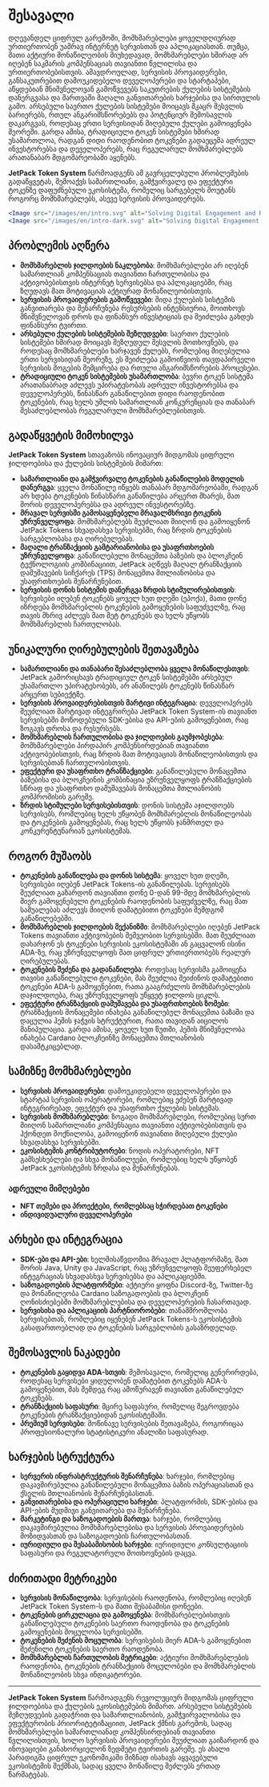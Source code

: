 
# შესავალი

დღევანდელ ციფრულ გარემოში, მომხმარებლები ყოველდღიურად ურთიერთობენ უამრავ ინტერნეტ სერვისთან და აპლიკაციასთან. თუმცა, მათი აქტიური მონაწილეობის მიუხედავად, მომხმარებლები ხშირად არ იღებენ საკმარის კომპენსაციას თავიანთი წვლილისა და ურთიერთობებისთვის. ამავდროულად, სერვისის პროვაიდერები, განსაკუთრებით დამოუკიდებელი დეველოპერები და სტარტაპები, აწყდებიან მნიშვნელოვან გამოწვევებს საკუთრების ქულების სისტემების დანერგვასა და მართვაში მაღალი განვითარების ხარჯებისა და სირთულის გამო. არსებული საერთო ქულების სისტემები მოიცავს მკაცრ შესვლის ბარიერებს, რთულ ანგარიშსწორებებს და პოტენციურ შემოსავლის დაკარგვას, როდესაც ერთი სერვისიდან მიღებული ქულები გამოიყენება მეორეში. გარდა ამისა, ტრადიციული ტოკენ სისტემები ხშირად უსამართლოა, რადგან დიდი რაოდენობით ტოკენები გადაეცემა ადრეულ ინვესტორებსა და დეველოპერებს, რაც რეგულარულ მომხმარებლებს არათანაბარ მდგომარეობაში აყენებს.

**JetPack Token System** წარმოადგენს ამ გავრცელებული პრობლემების გადაწყვეტას, შემოაქვს სამართლიანი, გამჭვირვალე და ეფექტური ტოკენზე დაფუძნებული ეკოსისტემა, რომელიც სარგებელს მოუტანს როგორც მომხმარებლებს, ასევე სერვისის პროვაიდერებს.

```jsx
<Image src="/images/en/intro.svg" alt="Solving Digital Engagement and Rewards - JetPack Token System" width={700} height={534} className="dark:hidden"/>
<Image src="/images/en/intro-dark.svg" alt="Solving Digital Engagement and Rewards - JetPack Token System" width={700} height={534} className="hidden dark:block"/>
```

## პრობლემის აღწერა

- **მომხმარებლის ჯილდოების ნაკლებობა**: მომხმარებლები არ იღებენ სამართლიან კომპენსაციას თავიანთი ჩართულობისა და აქტივობებისთვის ინტერნეტ სერვისებსა და აპლიკაციებში, რაც ზღუდავს მათ მოტივაციას აქტიურად მონაწილეობისთვის.
- **სერვისის პროვაიდერების გამოწვევები**: შიდა ქულების სისტემის განვითარება და შენარჩუნება რესურსების ინტენსიურია, მოითხოვს მნიშვნელოვან დროს და ფინანსურ ინვესტიციას და შეიძლება გახდეს ფინანსური ტვირთი.
- **არსებული ქულების სისტემების შეზღუდვები**: საერთო ქულების სისტემები ხშირად მოიცავს შეზღუდულ შესვლის მოთხოვნებს, და როდესაც მომხმარებლები ხარჯავენ ქულებს, რომლებიც მიღებულია ერთი სერვისიდან მეორეზე, ეს შეიძლება გამოიწვიოს თავდაპირველი სერვისის მოგების შემცირება და რთული ანგარიშსწორების პროცესები.
- **ტრადიციული ტოკენ სისტემების უსამართლობა**: ბევრი ტოკენ სისტემა არათანაბრად აძლევს უპირატესობას ადრეულ ინვესტორებსა და დეველოპერებს, წინასწარ განაწილებით დიდი რაოდენობით ტოკენების, რაც ხელს უშლის სამართლიან კონკურენციას და თანაბარ შესაძლებლობას რეგულარული მომხმარებლებისთვის.

## გადაწყვეტის მიმოხილვა

**JetPack Token System** სთავაზობს ინოვაციურ მიდგომას ციფრული ჯილდოებისა და ქულების სისტემების მიმართ:

- **სამართლიანი და გამჭვირვალე ტოკენების განაწილების მოდელის დანერგვა**: ყველა მონაწილე იწყებს თანაბარ მდგომარეობაში, რადგან არ ხდება ტოკენების წინასწარი განაწილება არცერთ მხარეს, მათ შორის დეველოპერებსა და ადრეულ ინვესტორებზე.
- **მრავალ სერვისში გამოსაყენებელი მრავალმხრივი ტოკენის უზრუნველყოფა**: მომხმარებლებს შეუძლიათ მიიღონ და გამოიყენონ JetPack Tokens სხვადასხვა სერვისებში, რაც ზრდის ტოკენების სარგებლობასა და ღირებულებას.
- **მაღალი ტრანზაქციის გამტარიანობისა და უსაფრთხოების უზრუნველყოფა**: განაწილებული მონაცემთა ბაზების და ბლოკჩეინ ტექნოლოგიის კომბინაციით, JetPack აღწევს მაღალ ტრანზაქციის დამუშავების სიჩქარეს (TPS) მონაცემთა მთლიანობისა და უსაფრთხოების შენარჩუნებით.
- **სერვისის დონის სისტემის დანერგვა ზრდის სტიმულირებისთვის**: სერვისები იღებენ ტოკენებს ყოველ ხუთ დღეში (ეპოქა), მათი დონე იზრდება მომხმარებლის ტოკენების გამოყენების საფუძველზე, რაც თავის მხრივ აძლევს მათ მეტ ტოკენებს და ხელს უწყობს მომხმარებლის ჩართულობას.

## უნიკალური ღირებულების შეთავაზება

- **სამართლიანი და თანაბარი შესაძლებლობა ყველა მონაწილესთვის**: JetPack გამორიცხავს ტრადიციულ ტოკენ სისტემებში არსებულ უსამართლო უპირატესობებს, არ ანაწილებს ტოკენებს წინასწარ არცერთ სუბიექტზე.
- **სერვისის პროვაიდერებისთვის მარტივი ინტეგრაცია**: დეველოპერებს შეუძლიათ მარტივად ინტეგრირება JetPack Token System-ის თავიანთ სერვისებში მოწოდებული SDK-ებისა და API-ების გამოყენებით, რაც ზოგავს დროსა და რესურსებს.
- **მომხმარებლის ჩართულობისა და ჯილდოების გაუმჯობესება**: მომხმარებლები პირდაპირ კომპენსირდებიან თავიანთი აქტივობებისთვის, რაც ზრდის მათ მოტივაციას მონაწილეობისთვის და სერვისებთან ჩართულობისთვის.
- **ეფექტური და უსაფრთხო ტრანზაქციები**: განაწილებული მონაცემთა ბაზებისა და ბლოკჩეინის კომბინაცია უზრუნველყოფს ტრანზაქციების სწრაფ და უსაფრთხო დამუშავებას მონაცემთა მთლიანობის კომპრომისის გარეშე.
- **ზრდის სტიმულები სერვისებისთვის**: დონის სისტემა აჯილდოებს სერვისებს, რომლებიც ხელს უწყობენ მომხმარებლის მონაწილეობას და ტოკენების გამოყენებას, რაც ხელს უწყობს ჯანმრთელ და კონკურენტუნარიან ეკოსისტემას.

## როგორ მუშაობს

- **ტოკენების განაწილება და დონის სისტემა**: ყოველ ხუთ დღეში, სერვისები იღებენ JetPack Tokens-ის განაწილებას. სერვისებს შეუძლიათ გაზარდონ თავიანთი დონე 0-დან 99-მდე მომხმარებლის მიერ გამოყენებული ტოკენების რაოდენობის საფუძველზე, რაც მათ საშუალებას აძლევს მიიღონ დამატებითი ტოკენები შემდგომ განაწილებებში.
- **მომხმარებლის ჯილდოების მექანიზმი**: მომხმარებლები იღებენ JetPack Tokens თავიანთი აქტივობების მეშვეობით სერვისებში. მათ შეუძლიათ დახარჯონ ეს ტოკენები სერვისის ეკოსისტემაში ან გაცვალონ ისინი ADA-ზე, რაც უზრუნველყოფს მათ ციფრულ ურთიერთობებს რეალურ ღირებულებას.
- **ტოკენების შეძენა და გადანაწილება**: როდესაც სერვისმა გამოიყენა თავისი განაწილებული ტოკენები, მას შეუძლია შეიძინოს დამატებითი ტოკენები ADA-ს გამოყენებით, რათა გააგრძელოს მომხმარებლების დაჯილდოება, რაც უზრუნველყოფს უწყვეტ ჯილდოს ციკლს.
- **ეფექტური ტრანზაქციის დამუშავება და უსაფრთხოების ზომები**: ტრანზაქციის მონაცემები ინახება განაწილებულ მონაცემთა ბაზაში და დაცულია ჰეშის ჯაჭვის სტრუქტურით, რათა თავიდან აიცილოს მანიპულაცია. გარდა ამისა, ყოველ ხუთ წუთში, ჰეშის მნიშვნელობა ინახება Cardano ბლოკჩეინზე მონაცემთა მთლიანობის დასამტკიცებლად.

## სამიზნე მომხმარებლები

- **სერვისის პროვაიდერები**: დამოუკიდებელი დეველოპერები და სტარტაპ სერვისის ოპერატორები, რომლებიც ეძებენ მარტივად ინტეგრირებად, ეფექტურ და უსაფრთხო ქულების სისტემას.
- **სერვისის მომხმარებლები**: ზოგადი მომხმარებლები, რომლებიც სურთ მიიღონ სამართლიანი კომპენსაცია თავიანთი აქტივობებისთვის და ჰქონდეთ მოქნილობა, გამოიყენონ თავიანთი მიღებული ქულები სხვადასხვა სერვისებში.
- **ეკოსისტემის კონტრიბუტორები**: ნოდის ოპერატორები, NFT გამსესხებლები და სხვა მონაწილეები, რომლებიც ხელს უწყობენ JetPack ეკოსისტემის ზრდასა და შენარჩუნებას.

### ადრეული მიმღებები

- **NFT თემები და პროექტები, რომლებსაც სჭირდებათ ტოკენები**
- **ინდივიდუალური დეველოპერები**

## არხები და ინტეგრაცია

- **SDK-ები და API-ები**: ხელმისაწვდომია მრავალ პლატფორმაზე, მათ შორის Java, Unity და JavaScript, რაც უზრუნველყოფს შეუფერხებელ ინტეგრაციას სხვადასხვა სერვისებსა და აპლიკაციებში.
- **საზოგადოების პლატფორმები**: აქტიური ყოფნა Discord-ზე, Twitter-ზე და მონაწილეობა Cardano საზოგადოების და ბლოკჩეინ ღონისძიებებში მომხმარებლებისა და დეველოპერების ჩასართავად.
- **სერვისისა და აპლიკაციის პარტნიორობები**: თანამშრომლობა სერვისებთან, რომლებიც იყენებენ JetPack Tokens-ს ეკოსისტემის გასაფართოებლად და ტოკენების სარგებლობის გასაზრდელად.

## შემოსავლის ნაკადები

- **ტოკენების გაყიდვა ADA-სთვის**: შემოსავალი, რომელიც გენერირდება, როდესაც სერვისები ყიდულობენ დამატებით ტოკენებს ADA-ს გამოყენებით, მას შემდეგ რაც ამოწურავენ თავიანთ განაწილებულ ტოკენებს.
- **ტრანზაქციის საფასური**: მცირე საფასური, რომელიც შეგროვდება ტოკენების ტრანზაქციებიდან ეკოსისტემაში.
- **პრემიუმ სერვისები**: მოწინავე სერვისების შეთავაზება, როგორიცაა პროფესიონალური სტატისტიკური ანალიზი საფასურად.

## ხარჯების სტრუქტურა

- **სერვერის ინფრასტრუქტურის შენარჩუნება**: ხარჯები, რომლებიც დაკავშირებულია განაწილებული მონაცემთა ბაზის ოპერაციასთან და ქსელის მთლიანობის შენარჩუნებასთან.
- **განვითარებისა და ოპერაციული ხარჯები**: პლატფორმის, SDK-ებისა და API-ების მუდმივი განვითარება და შენარჩუნება.
- **მარკეტინგი და საზოგადოების მართვა**: ხარჯები, რომლებიც დაკავშირებულია მომხმარებლებისა და სერვისის პროვაიდერების მოზიდვასთან და საზოგადოების ჩართულობასთან.
- **იურიდიული და შესაბამისობის ხარჯები**: იურიდიული კონსულტაციის საფასური და რეგულატორული მოთხოვნების დაცვა.

## ძირითადი მეტრიკები

- **სერვისის მონაწილეობა**: სერვისების რაოდენობა, რომლებიც იღებენ JetPack Token System-ს და მათი შესაბამისი დონეები.
- **ტოკენების ცირკულაცია და გამოყენება**: მომხმარებლებისთვის განაწილებული ტოკენების საერთო რაოდენობა და ტოკენების გამოყენების მოცულობა სერვისებში.
- **ტოკენების შეძენის მოცულობა**: სერვისების მიერ ADA-ს გამოყენებით შეძენილი ტოკენების საერთო რაოდენობა.
- **მომხმარებლის ჩართულობის მეტრიკები**: აქტიური მომხმარებლების რაოდენობა, ტოკენების ტრანზაქციის მოცულობები და მომხმარებლის მონაწილეობის სხვა ინდიკატორები.

---

**JetPack Token System** წარმოადგენს რევოლუციურ მიდგომას ციფრული ჯილდოებისა და ქულების ეკოსისტემების მიმართ. არსებული სისტემების შეზღუდვების გადაჭრით და სამართლიანობის, გამჭვირვალობისა და ეფექტურობის პრიორიტეტიზაციით, JetPack ქმნის გარემოს, სადაც მომხმარებლები სამართლიანად კომპენსირდებიან თავიანთი წვლილისთვის, ხოლო სერვისის პროვაიდერები შეუძლიათ გაიზარდონ და ინოვაციები განახორციელონ ზედმეტი ტვირთის გარეშე. ეს ახალი პარადიგმა ციფრულ ეკონომიკაში მიზნად ისახავს აყვავებული ეკოსისტემის შექმნას, სადაც ყველა მონაწილე შეძლებს ერთად წარმატებას.
